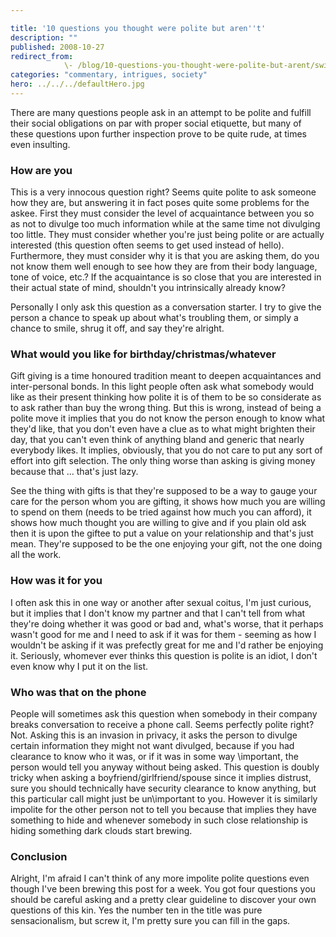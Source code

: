 ```yaml
---

title: '10 questions you thought were polite but aren''t'
description: ""
published: 2008-10-27
redirect_from: 
            \- /blog/10-questions-you-thought-were-polite-but-arent/swizec/51
categories: "commentary, intrigues, society"
hero: ../../../defaultHero.jpg
---
```


There are many questions people ask in an attempt to be polite and fulfill their social obligations on par with proper social etiquette, but many of these questions upon further inspection prove to be quite rude, at times even insulting.

### How are you

This is a very innocous question right? Seems quite polite to ask someone how they are, but answering it in fact poses quite some problems for the askee. First they must consider the level of acquaintance between you so as not to divulge too much information while at the same time not divulging too little. They must consider whether you're just being polite or are actually interested (this question often seems to get used instead of hello). Furthermore, they must consider why it is that you are asking them, do you not know them well enough to see how they are from their body language, tone of voice, etc.? If the acquaintance is so close that you are interested in their actual state of mind, shouldn't you intrinsically already know?

Personally I only ask this question as a conversation starter. I try to give the person a chance to speak up about what's troubling them, or simply a chance to smile, shrug it off, and say they're alright.

### What would you like for birthday/christmas/whatever

Gift giving is a time honoured tradition meant to deepen acquaintances and inter-personal bonds. In this light people often ask what somebody would like as their present thinking how polite it is of them to be so considerate as to ask rather than buy the wrong thing. But this is wrong, instead of being a polite move it implies that you do not know the person enough to know what they'd like, that you don't even have a clue as to what might brighten their day, that you can't even think of anything bland and generic that nearly everybody likes. It implies, obviously, that you do not care to put any sort of effort into gift selection. The only thing worse than asking is giving money because that ... that's just lazy.

See the thing with gifts is that they're supposed to be a way to gauge your care for the person whom you are gifting, it shows how much you are willing to spend on them (needs to be tried against how much you can afford), it shows how much thought you are willing to give and if you plain old ask then it is upon the giftee to put a value on your relationship and that's just mean. They're supposed to be the one enjoying your gift, not the one doing all the work.

### How was it for you

I often ask this in one way or another after sexual coitus, I'm just curious, but it implies that I don't know my partner and that I can't tell from what they're doing whether it was good or bad and, what's worse, that it perhaps wasn't good for me and I need to ask if it was for them - seeming as how I wouldn't be asking if it was prefectly great for me and I'd rather be enjoying it. Seriously, whomever ever thinks this question is polite is an idiot, I don't even know why I put it on the list.

### Who was that on the phone

People will sometimes ask this question when somebody in their company breaks conversation to receive a phone call. Seems perfectly polite right? Not. Asking this is an invasion in privacy, it asks the person to divulge certain information they might not want divulged, because if you had clearance to know who it was, or if it was in some way \\important, the person would tell you anyway without being asked. This question is doubly tricky when asking a boyfriend/girlfriend/spouse since it implies distrust, sure you should technically have security clearance to know anything, but this particular call might just be un\\important to you. However it is similarly impolite for the other person not to tell you because that implies they have something to hide and whenever somebody in such close relationship is hiding something dark clouds start brewing.

### Conclusion

Alright, I'm afraid I can't think of any more impolite polite questions even though I've been brewing this post for a week. You got four questions you should be careful asking and a pretty clear guideline to discover your own questions of this kin. Yes the number ten in the title was pure sensacionalism, but screw it, I'm pretty sure you can fill in the gaps.
